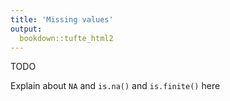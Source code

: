 ```yaml
---
title: 'Missing values'
output:
  bookdown::tufte_html2
---
```




TODO

Explain about `NA` and `is.na()` and `is.finite()` here
